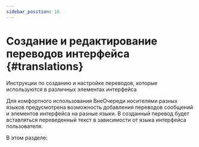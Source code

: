 ```yaml
---
sidebar_position: 16
---
```



# Создание и редактирование переводов интерфейса {#translations}

Инструкции по созданию и настройке переводов, которые используются в различных элементах интерфейса

Для комфортного использования ВнеОчереди носителями разных языков предусмотрена возможность добавления переводов сообщений и элементов интерфейса на разные языки. В созданный перевод будет вставляться переведенный текст в зависимости от языка интерфейса пользователя.

В этом разделе:
<DocCardList/>

[//]: # (-   [Использование перевода]&#40;translation_usage.mdx&#41;)

[//]: # (-   [Добавление перевода на странице «Переводы»]&#40;translation_creation_via_page.mdx&#41;)

[//]: # (-   [Добавление перевода при помощи полей]&#40;translation_creation_via_field.mdx&#41;)

[//]: # (-   [Редактирование и удаление перевода]&#40;translation_edit_delete.mdx&#41;)



